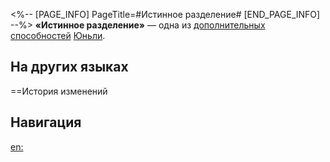 <%-- [PAGE_INFO]
PageTitle=#Истинное разделение#
[END_PAGE_INFO] --%>
{{Навык Инфобокс
|Название         = Истинное разделение
|Изображение      = След Истинное разделение.png
|Персонаж         = Юньли
|Тип              = Доп. способность
|Возвышение       = 6
|Длительность     = 
|Описание         = Использование {{Доп эффект|контратаки}} повышает силу атаки Юньли на 30% на 1 ход.
|Свойство1        = 
|Масштабирование1 = 
}}
'''«Истинное разделение»''' — одна из [[дополнительная способность|дополнительных способностей]] [[Юньли]].

==На других языках==
{{На других языках
|en   = True Sunder
|zhs  = 真刚
|zht  = 真剛
|ja   = {{Rubi|真鋼|しんこう}}
|ko   = 진강
|es   = Hendetierras
|fr   = Arme absolue
|ru   = Истинное разделение
|th   = True Sunder
|vi   = Chân Cang
|de   = Erzspalter
|id   = True Sunder
|pt   = Verdadeira Cisão
}}

==История изменений
{{История изменений|3.5}}

==Навигация==
{{Навык Навбокс|Юньли}}

[[en:]]